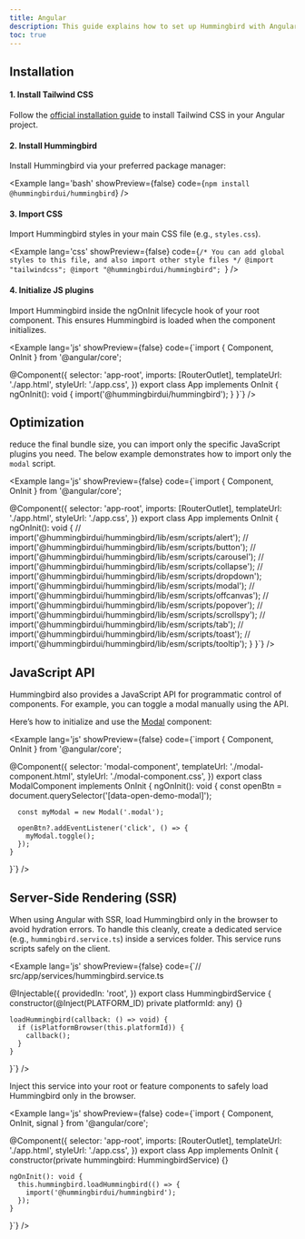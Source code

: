 ```yaml
---
title: Angular
description: This guide explains how to set up Hummingbird with Angular and Angular SSR using Tailwind CSS. It covers project setup, configuration, and usage so you can quickly build and style components in your Angular app.
toc: true
---
```


## Installation

#### 1. Install Tailwind CSS

Follow the <a href="https://tailwindcss.com/docs/installation/framework-guides/angular" target="_blank" rel="noopener noreferrer">official installation guide</a> to install Tailwind CSS in your Angular project.

#### 2. Install Hummingbird

Install Hummingbird via your preferred package manager:

<Example lang='bash' showPreview={false} code={`npm install @hummingbirdui/hummingbird`} />

#### 3. Import CSS

Import Hummingbird styles in your main CSS file (e.g., `styles.css`).

<Example lang='css' showPreview={false} 
  code={`/* You can add global styles to this file, and also import other style files */
  @import "tailwindcss";
  @import "@hummingbirdui/hummingbird";
  `} />

#### 4. Initialize JS plugins

Import Hummingbird inside the ngOnInit lifecycle hook of your root component. This ensures Hummingbird is loaded when the component initializes.

<Example lang='js' showPreview={false}
  code={`import { Component, OnInit } from '@angular/core';

  @Component({
    selector: 'app-root',
    imports: [RouterOutlet],
    templateUrl: './app.html',
    styleUrl: './app.css',
  })
  export class App implements OnInit {
    ngOnInit(): void {
      import('@hummingbirdui/hummingbird');
    }
  }`} />

## Optimization

reduce the final bundle size, you can import only the specific JavaScript plugins you need. The below example demonstrates how to import only the `modal` script.

<Example lang='js' showPreview={false}
  code={`import { Component, OnInit } from '@angular/core';

  @Component({
    selector: 'app-root',
    imports: [RouterOutlet],
    templateUrl: './app.html',
    styleUrl: './app.css',
  })
  export class App implements OnInit {
    ngOnInit(): void {
      // import('@hummingbirdui/hummingbird/lib/esm/scripts/alert');
      // import('@hummingbirdui/hummingbird/lib/esm/scripts/button');
      // import('@hummingbirdui/hummingbird/lib/esm/scripts/carousel');
      // import('@hummingbirdui/hummingbird/lib/esm/scripts/collapse');
      // import('@hummingbirdui/hummingbird/lib/esm/scripts/dropdown');
      import('@hummingbirdui/hummingbird/lib/esm/scripts/modal');
      // import('@hummingbirdui/hummingbird/lib/esm/scripts/offcanvas');
      // import('@hummingbirdui/hummingbird/lib/esm/scripts/popover');
      // import('@hummingbirdui/hummingbird/lib/esm/scripts/scrollspy');
      // import('@hummingbirdui/hummingbird/lib/esm/scripts/tab');
      // import('@hummingbirdui/hummingbird/lib/esm/scripts/toast');
      // import('@hummingbirdui/hummingbird/lib/esm/scripts/tooltip');
    }
  }`} />

## JavaScript API

Hummingbird also provides a JavaScript API for programmatic control of components. For example, you can toggle a modal manually using the API.

Here’s how to initialize and use the [Modal](/docs/components/modal) component:

<Example lang='js' showPreview={false}
  code={`import { Component, OnInit } from '@angular/core';

  @Component({
    selector: 'modal-component',
    templateUrl: './modal-component.html',
    styleUrl: './modal-component.css',
  })
  export class ModalComponent implements OnInit {
    ngOnInit(): void {
      const openBtn = document.querySelector('[data-open-demo-modal]');

      const myModal = new Modal('.modal');

      openBtn?.addEventListener('click', () => {
        myModal.toggle();
      });
    }
  }`} />

## Server-Side Rendering (SSR)

When using Angular with SSR, load Hummingbird only in the browser to avoid hydration errors. To handle this cleanly, create a dedicated service (e.g., `hummingbird.service.ts`) inside a services folder. This service runs scripts safely on the client.

<Example lang='js' showPreview={false}
  code={`// src/app/services/hummingbird.service.ts

  @Injectable({
    providedIn: 'root',
  })
  export class HummingbirdService {
    constructor(@Inject(PLATFORM_ID) private platformId: any) {}

    loadHummingbird(callback: () => void) {
      if (isPlatformBrowser(this.platformId)) {
        callback();
      }
    }
  }`} />

Inject this service into your root or feature components to safely load Hummingbird only in the browser.

<Example lang='js' showPreview={false}
  code={`import { Component, OnInit, signal } from '@angular/core';

  @Component({
    selector: 'app-root',
    imports: [RouterOutlet],
    templateUrl: './app.html',
    styleUrl: './app.css',
  })
  export class App implements OnInit {
    constructor(private hummingbird: HummingbirdService) {}

    ngOnInit(): void {
      this.hummingbird.loadHummingbird(() => {
        import('@hummingbirdui/hummingbird');
      });
    }
  }`} />
